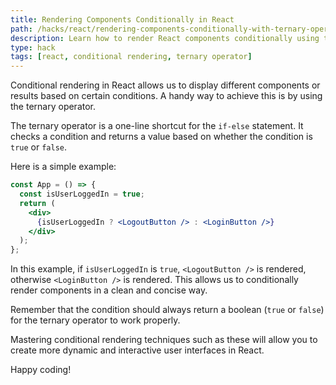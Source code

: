 ```yaml
---
title: Rendering Components Conditionally in React
path: /hacks/react/rendering-components-conditionally-with-ternary-operator
description: Learn how to render React components conditionally using the ternary operator. Master conditional rendering in React to build dynamic UIs.
type: hack
tags: [react, conditional rendering, ternary operator]
---
```


Conditional rendering in React allows us to display different components or results based on certain conditions. A handy way to achieve this is by using the ternary operator. 

The ternary operator is a one-line shortcut for the `if-else` statement. It checks a condition and returns a value based on whether the condition is `true` or `false`.

Here is a simple example:

```jsx
const App = () => {
  const isUserLoggedIn = true;
  return (
    <div>
      {isUserLoggedIn ? <LogoutButton /> : <LoginButton />}
    </div>
  );
};
```

In this example, if `isUserLoggedIn` is `true`, `<LogoutButton />` is rendered, otherwise `<LoginButton />` is rendered. This allows us to conditionally render components in a clean and concise way.

Remember that the condition should always return a boolean (`true` or `false`) for the ternary operator to work properly. 

Mastering conditional rendering techniques such as these will allow you to create more dynamic and interactive user interfaces in React.

Happy coding!